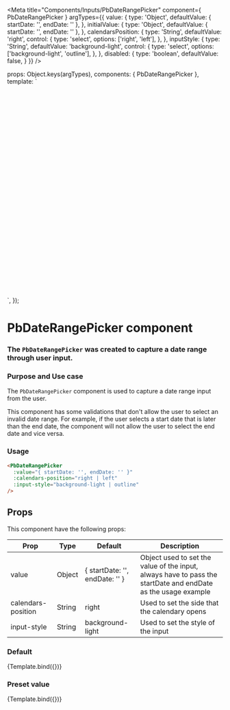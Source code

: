 
<Meta
  title="Components/Inputs/PbDateRangePicker"
  component={ PbDateRangePicker }
  argTypes={{
    value: {
      type: 'Object',
      defaultValue: { startDate: '', endDate: '' },
    },
    initialValue: {
      type: 'Object',
      defaultValue: { startDate: '', endDate: '' },
    },
    calendarsPosition: {
      type: 'String',
      defaultValue: 'right',
      control: {
        type: 'select',
        options: ['right', 'left'],
      },
    },
    inputStyle: {
      type: 'String',
      defaultValue: 'background-light',
      control: {
        type: 'select',
        options: ['background-light', 'outline'],
      },
    },
    disabled: {
      type: 'boolean',
      defaultValue: false,
    }
  }}
/>

  props: Object.keys(argTypes),
  components: { PbDateRangePicker },
  template: `
  <div style="width: 100%; height: 480px; display: flex; justify-content: center">
    <PbDateRangePicker
      style="width: 265px;"
      v-model="value"
      :initial-value="initialValue"
      :calendars-position="calendarsPosition"
      :input-style="inputStyle"
      :disabled="disabled"
    />
  </div>
  `,
});

# **PbDateRangePicker component**
### The `PbDateRangePicker` was created to capture a date range through user input.

### Purpose and Use case

The `PbDateRangePicker` component is used to capture a date range input from the user.

This component has some validations that don't allow the user to select an invalid date range.
For example, if the user selects a start date that is later than the end date, the component will not allow the user to select the end date and vice versa.

### Usage

```html
<PbDateRangePicker
  :value="{ startDate: '', endDate: '' }"
  :calendars-position="right | left"
  :input-style="background-light | outline"
/>
```

## Props

This component have the following props:

| Prop | Type | Default      | Description |
| ---  | ---  | ------------ | --- |
| value | Object | { startDate: '', endDate: '' } | Object used to set the value of the input, always have to pass the startDate and endDate as the usage example |
| calendars-position | String | right | Used to set the side that the calendary opens |
| input-style | String | background-light | Used to set the style of the input |


### Default

<Canvas>
  <Story name="Default" height="auto">
    {Template.bind({})}
  </Story>
</Canvas>

### Preset value

<Canvas>
  <Story name="PresetValue" height="auto" args={{ value: { startDate: new Date('2023-04-19 12:00:00'), endDate: new Date()} }}>
    {Template.bind({})}
  </Story>
</Canvas>

